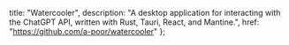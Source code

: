   title: "Watercooler",
  description: "A desktop application for interacting with the ChatGPT API, written with Rust, Tauri, React, and Mantine.",
  href: "https://github.com/a-poor/watercooler"
};
